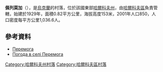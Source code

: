 {{coord|50|7|2|N|36|40|0|E|scale:100000_region:UA|display=title}}

'''佩列莫加'''（{{lang-uk|Перемога}}），是[[烏克蘭|烏克蘭]]的村落，位於該國東部[[哈爾科夫州|哈爾科夫州]]，由[[哈爾科夫區|哈爾科夫區]]負責管轄，始建於1929年，面積0.82平方公里，海拔高度153米，2001年人口850，人口密度每平方公里1,036.6人。

==參考資料==
* [http://w1.c1.rada.gov.ua/pls/z7502/A005?rdat1=09.01.2009&rf7571=34120 Перемога]{{dead link|date=2017年11月 |bot=InternetArchiveBot |fix-attempted=yes }}
* [http://weather.in.ua/ua/har'kovskaja/19899 Погода в селі Перемога] {{Wayback|url=http://weather.in.ua/ua/har'kovskaja/19899 |date=20160323030419 }}

{{DEFAULTSORT:Перемога}}
[[Category:哈爾科夫州村落|Category:哈爾科夫州村落]]
[[Category:哈爾科夫區村落|Category:哈爾科夫區村落]]


{{Kharkiv-geo-stub}}